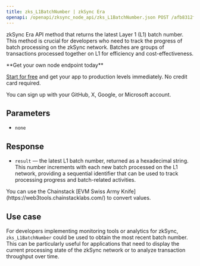 ---
title: zks_L1BatchNumber | zkSync Era
openapi: /openapi/zksync_node_api/zks_L1BatchNumber.json POST /afb8312f3710a5bc469f4c87cad3a2e4
---

zkSync Era API method that returns the latest Layer 1 (L1) batch number. This method is crucial for developers who need to track the progress of batch processing on the zkSync network. Batches are groups of transactions processed together on L1 for efficiency and cost-effectiveness.

<Check>
**Get your own node endpoint today**

[Start for free](https://console.chainstack.com/) and get your app to production levels immediately. No credit card required.

You can sign up with your GitHub, X, Google, or Microsoft account.
</Check>


## Parameters

* `none`

## Response

* `result` — the latest L1 batch number, returned as a hexadecimal string. This number increments with each new batch processed on the L1 network, providing a sequential identifier that can be used to track processing progress and batch-related activities.

<Note>
You can use the Chainstack [EVM Swiss Army Knife](https://web3tools.chainstacklabs.com/) to convert values.
</Note>


## **Use case**

For developers implementing monitoring tools or analytics for zkSync, `zks_L1BatchNumber` could be used to obtain the most recent batch number. This can be particularly useful for applications that need to display the current processing state of the zkSync network or to analyze transaction throughput over time.
